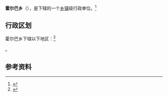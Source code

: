 {{中国乡级行政区|54/23/33/205/000}}

'''霍尔巴乡'''（{{bo|z=ཧོར་པ་}}），是{{PRC admin/fullname|54/23/33/205/000|3}}下辖的一个[[乡镇|乡镇]]级行政单位。<ref>{{PRC admin/ref sgc|{{PRC admin/parent|54/23/33/205/000}}}}</ref>

== 行政区划 ==

霍尔巴乡下辖以下地区：<ref>{{PRC admin/ref sgc|54/23/33/205/000}}</ref>

{{PRC admin/children|54/23/33/205/000}}。

== 参考资料 ==

{{reflist}}

{{行政区划小作品}}
{{PRC admin/navcat|54/23/33/205/000}}